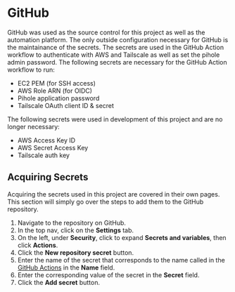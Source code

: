 # GitHub #
GitHub was used as the source control for this project as well as the automation platform. The only outside configuration necessary for GitHub is the maintainance of the secrets. The secrets are used in the GitHub Action workflow to authenticate with AWS and Tailscale as well as set the pihole admin password. The following secrets are necessary for the GitHub Action workflow to run:
* EC2 PEM (for SSH access)
* AWS Role ARN (for OIDC)
* Pihole application password
* Tailscale OAuth client ID & secret

The following secrets were used in development of this project and are no longer necessary:
* AWS Access Key ID
* AWS Secret Access Key
* Tailscale auth key

## Acquiring Secrets
Acquiring the secrets used in this project are covered in their own pages. This section will simply go over the steps to add them to the GitHub repository.

1. Navigate to the repository on GitHub.
1. In the top nav, click on the **Settings** tab.
1. On the left, under **Security**, click to expand **Secrets and variables**, then click **Actions**.
1. Click the **New repository secret** button.
1. Enter the name of the secret that corresponds to the name called in the [GitHub Actions](../.github/workflows/terraform-apply.yml) in the **Name** field.
1. Enter the corresponding value of the secret in the **Secret** field.
1. Click the **Add secret** button.